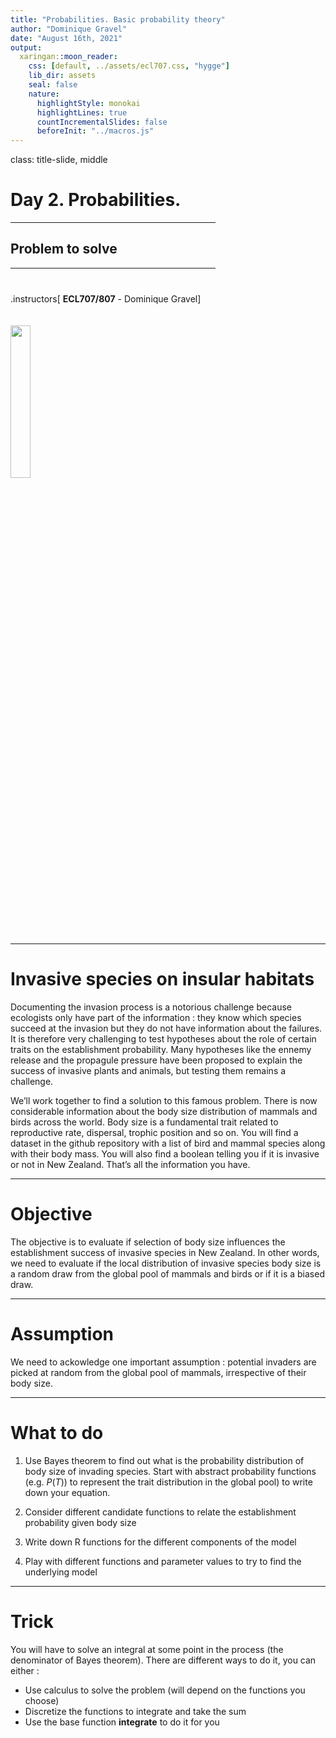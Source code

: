 ```yaml
---
title: "Probabilities. Basic probability theory"
author: "Dominique Gravel"
date: "August 16th, 2021"
output:
  xaringan::moon_reader:
    css: [default, ../assets/ecl707.css, "hygge"]
    lib_dir: assets
    seal: false
    nature:
      highlightStyle: monokai
      highlightLines: true
      countIncrementalSlides: false
      beforeInit: "../macros.js"
---
```


class: title-slide, middle

<style type="text/css">
  .title-slide {
    background-image: url('../assets/img/bg.jpg');
    background-color: #23373B;
    background-size: contain;
    border: 0px;
    background-position: 600px 0;
    line-height: 1;
  }
</style>

# Day 2. Probabilities.

<hr width="65%" align="left" size="0.3" color="orange"></hr>

## Problem to solve

<hr width="65%" align="left" size="0.3" color="orange" style="margin-bottom:40px;" alt="@Martin Sanchez"></hr>

.instructors[
  **ECL707/807** - Dominique Gravel
]

<img src="../assets/img/logo.png" width="25%" style="margin-top:20px;"></img>

---

# Invasive species on insular habitats

Documenting the invasion process is a notorious challenge because ecologists only have part of the information : they know which species succeed at the invasion but they do not have information about the failures. It is therefore very challenging to test hypotheses about the role of certain traits on the establishment probability. Many hypotheses like the ennemy release and the propagule pressure have been proposed to explain the success of invasive plants and animals, but testing them remains a challenge. 

We'll work together to find a solution to this famous problem. There is now considerable information about the body size distribution of mammals and birds across the world. Body size is a fundamental trait related to reproductive rate, dispersal, trophic position and so on. You will find a dataset in the github repository with a list of bird and mammal species along with their body mass. You will also find a boolean telling you if it is invasive or not in New Zealand. That's all the information you have. 

---

# Objective

The objective is to evaluate if selection of body size influences the establishment success of invasive species in New Zealand. In other words, we need to evaluate if the local distribution of invasive species body size is a random draw from the global pool of mammals and birds or if it is a biased draw.

---

# Assumption 

We need to ackowledge one important assumption : potential invaders are picked at random from the global pool of mammals, irrespective of their body size. 

---

# What to do

1. Use Bayes theorem to find out what is the probability distribution of body size of invading species. Start with abstract probability functions (e.g. $P(T)$) to represent the trait distribution in the global pool) to write down your equation. 

2. Consider different candidate functions to relate the establishment probability given body size

3. Write down R functions for the different components of the model

4. Play with different functions and parameter values to try to find the underlying model

---

# Trick 

You will have to solve an integral at some point in the process (the denominator of Bayes theorem). There are different ways to do it, you can either : 

- Use calculus to solve the problem (will depend on the functions you choose)
- Discretize the functions to integrate and take the sum 
- Use the base function **integrate** to do it for you 
